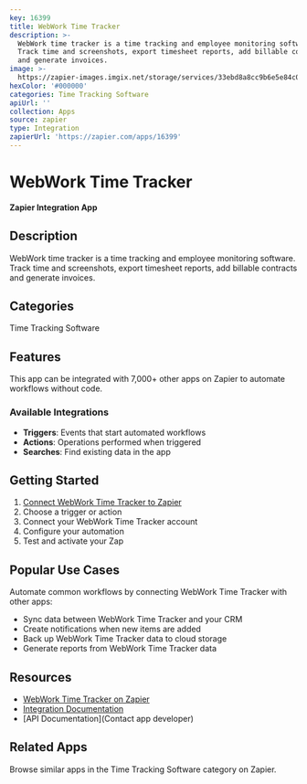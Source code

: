 ```yaml
---
key: 16399
title: WebWork Time Tracker
description: >-
  WebWork time tracker is a time tracking and employee monitoring software.
  Track time and screenshots, export timesheet reports, add billable contracts
  and generate invoices.
image: >-
  https://zapier-images.imgix.net/storage/services/33ebd8a8cc9b6e5e84c006b78df6ee84.png?auto=format%2Ccompress&ixlib=python-3.0.0&q=50
hexColor: '#000000'
categories: Time Tracking Software
apiUrl: ''
collection: Apps
source: zapier
type: Integration
zapierUrl: 'https://zapier.com/apps/16399'
---
```

# WebWork Time Tracker

**Zapier Integration App**

## Description

WebWork time tracker is a time tracking and employee monitoring software. Track time and screenshots, export timesheet reports, add billable contracts and generate invoices.

## Categories

Time Tracking Software

## Features

This app can be integrated with 7,000+ other apps on Zapier to automate workflows without code.

### Available Integrations

- **Triggers**: Events that start automated workflows
- **Actions**: Operations performed when triggered
- **Searches**: Find existing data in the app

## Getting Started

1. [Connect WebWork Time Tracker to Zapier](https://zapier.com/apps/16399)
2. Choose a trigger or action
3. Connect your WebWork Time Tracker account
4. Configure your automation
5. Test and activate your Zap

## Popular Use Cases

Automate common workflows by connecting WebWork Time Tracker with other apps:

- Sync data between WebWork Time Tracker and your CRM
- Create notifications when new items are added
- Back up WebWork Time Tracker data to cloud storage
- Generate reports from WebWork Time Tracker data

## Resources

- [WebWork Time Tracker on Zapier](https://zapier.com/apps/16399)
- [Integration Documentation](https://zapier.com/apps/16399/integrations)
- [API Documentation](Contact app developer)

## Related Apps

Browse similar apps in the Time Tracking Software category on Zapier.
